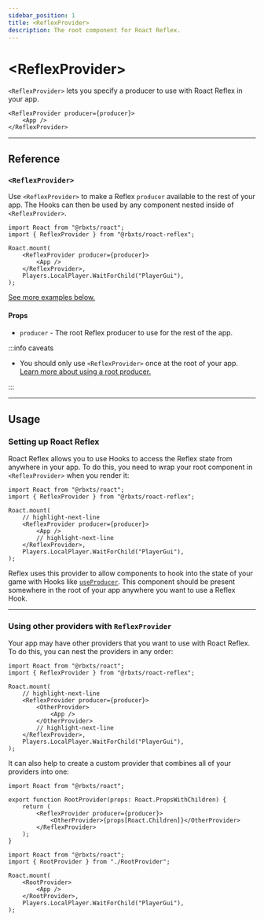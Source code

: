 ```yaml
---
sidebar_position: 1
title: <ReflexProvider>
description: The root component for Roact Reflex.
---
```



# &lt;ReflexProvider>

`<ReflexProvider>` lets you specify a producer to use with Roact Reflex in your app.

```tsx
<ReflexProvider producer={producer}>
	<App />
</ReflexProvider>
```

<TOCInline toc={toc} />

---

## Reference

### `<ReflexProvider>`

Use `<ReflexProvider>` to make a Reflex `producer` available to the rest of your app. The Hooks can then be used by any component nested inside of `<ReflexProvider>`.

```tsx
import Roact from "@rbxts/roact";
import { ReflexProvider } from "@rbxts/roact-reflex";

Roact.mount(
	<ReflexProvider producer={producer}>
		<App />
	</ReflexProvider>,
	Players.LocalPlayer.WaitForChild("PlayerGui"),
);
```

[See more examples below.](#usage)

#### Props

-   `producer` - The root Reflex producer to use for the rest of the app.

:::info caveats

-   You should only use `<ReflexProvider>` once at the root of your app. [Learn more about using a root producer.](../reflex/combine-producers#using-multiple-producers)

:::

---

## Usage

### Setting up Roact Reflex

Roact Reflex allows you to use Hooks to access the Reflex state from anywhere in your app. To do this, you need to wrap your root component in `<ReflexProvider>` when you render it:

```tsx
import Roact from "@rbxts/roact";
import { ReflexProvider } from "@rbxts/roact-reflex";

Roact.mount(
	// highlight-next-line
	<ReflexProvider producer={producer}>
		<App />
		// highlight-next-line
	</ReflexProvider>,
	Players.LocalPlayer.WaitForChild("PlayerGui"),
);
```

Reflex uses this provider to allow components to hook into the state of your game with Hooks like [`useProducer`](use-producer). This component should be present somewhere in the root of your app anywhere you want to use a Reflex Hook.

---

### Using other providers with `ReflexProvider`

Your app may have other providers that you want to use with Roact Reflex. To do this, you can nest the providers in any order:

```tsx
import Roact from "@rbxts/roact";
import { ReflexProvider } from "@rbxts/roact-reflex";

Roact.mount(
	// highlight-next-line
	<ReflexProvider producer={producer}>
		<OtherProvider>
			<App />
		</OtherProvider>
		// highlight-next-line
	</ReflexProvider>,
	Players.LocalPlayer.WaitForChild("PlayerGui"),
);
```

It can also help to create a custom provider that combines all of your providers into one:

<Tabs>
<TabItem value="RootProvider.tsx" default>

```tsx
import Roact from "@rbxts/roact";

export function RootProvider(props: Roact.PropsWithChildren) {
	return (
		<ReflexProvider producer={producer}>
			<OtherProvider>{props[Roact.Children]}</OtherProvider>
		</ReflexProvider>
	);
}
```

</TabItem>
<TabItem value="main.client.tsx">

```tsx
import Roact from "@rbxts/roact";
import { RootProvider } from "./RootProvider";

Roact.mount(
	<RootProvider>
		<App />
	</RootProvider>,
	Players.LocalPlayer.WaitForChild("PlayerGui"),
);
```

</TabItem>
</Tabs>
